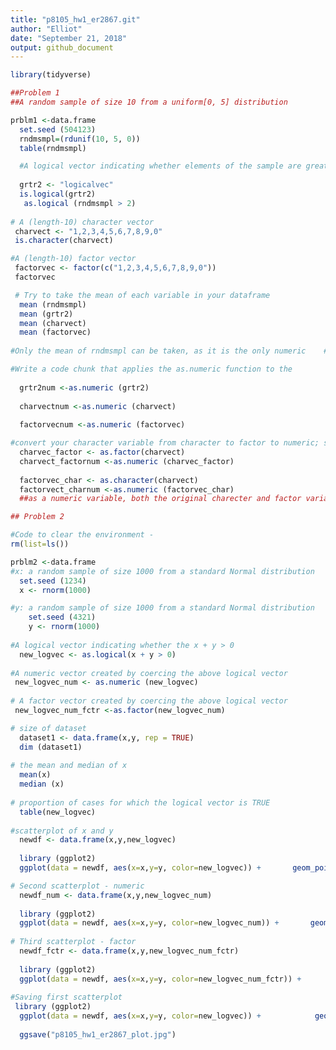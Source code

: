 ```yaml
---
title: "p8105_hw1_er2867.git"
author: "Elliot"
date: "September 21, 2018"
output: github_document
---
```

```r
library(tidyverse)
```

```r
##Problem 1
##A random sample of size 10 from a uniform[0, 5] distribution

prblm1 <-data.frame
  set.seed (504123)
  rndmsmpl=(rdunif(10, 5, 0))
  table(rndmsmpl)

  #A logical vector indicating whether elements of the sample are greater than 2
  
  grtr2 <- "logicalvec"  
  is.logical(grtr2)
   as.logical (rndmsmpl > 2)
   
# A (length-10) character vector
 charvect <- "1,2,3,4,5,6,7,8,9,0"
 is.character(charvect)

#A (length-10) factor vector
 factorvec <- factor(c("1,2,3,4,5,6,7,8,9,0"))
 factorvec

 # Try to take the mean of each variable in your dataframe
  mean (rndmsmpl)
  mean (grtr2)
  mean (charvect)
  mean (factorvec)
  
#Only the mean of rndmsmpl can be taken, as it is the only numeric    #vector (see output)

```
```r

#Write a code chunk that applies the as.numeric function to the        logical, character, and factor variables (please show this chunk   but not the output)
  
  grtr2num <-as.numeric (grtr2)
  
  charvectnum <-as.numeric (charvect) 
 
  factorvecnum <-as.numeric (factorvec)  

#convert your character variable from character to factor to numeric; similarly, convert your factor variable from factor to character to numeric. 
  charvec_factor <- as.factor(charvect)
  charvect_factornum <-as.numeric (charvec_factor) 
  
  factorvec_char <- as.character(charvect)
  factorvect_charnum <-as.numeric (factorvec_char)
  ##as a numeric variable, both the original charecter and factor variables take the value of 1
```
```r
## Problem 2

#Code to clear the environment -
rm(list=ls())

prblm2 <-data.frame
#x: a random sample of size 1000 from a standard Normal distribution
  set.seed (1234)
  x <- rnorm(1000)

#y: a random sample of size 1000 from a standard Normal distribution
    set.seed (4321)
    y <- rnorm(1000)
       
#A logical vector indicating whether the x + y > 0
  new_logvec <- as.logical(x + y > 0)  
  
#A numeric vector created by coercing the above logical vector
 new_logvec_num <- as.numeric (new_logvec)
 
# A factor vector created by coercing the above logical vector
 new_logvec_num_fctr <-as.factor(new_logvec_num)

# size of dataset
  dataset1 <- data.frame(x,y, rep = TRUE)
  dim (dataset1) 
  
# the mean and median of x
  mean(x)
  median (x)  
  
# proportion of cases for which the logical vector is TRUE 
  table(new_logvec)
  
#scatterplot of x and y  
  newdf <- data.frame(x,y,new_logvec)
  
  library (ggplot2)
  ggplot(data = newdf, aes(x=x,y=y, color=new_logvec)) +       geom_point()

# Second scatterplot - numeric
  newdf_num <- data.frame(x,y,new_logvec_num)
  
  library (ggplot2)
  ggplot(data = newdf, aes(x=x,y=y, color=new_logvec_num)) +       geom_point()
  
# Third scatterplot - factor
  newdf_fctr <- data.frame(x,y,new_logvec_num_fctr)
  
  library (ggplot2)
  ggplot(data = newdf, aes(x=x,y=y, color=new_logvec_num_fctr)) +       geom_point()
  
#Saving first scatterplot
 library (ggplot2)
  ggplot(data = newdf, aes(x=x,y=y, color=new_logvec)) +            geom_point()
  
  ggsave("p8105_hw1_er2867_plot.jpg")

```

